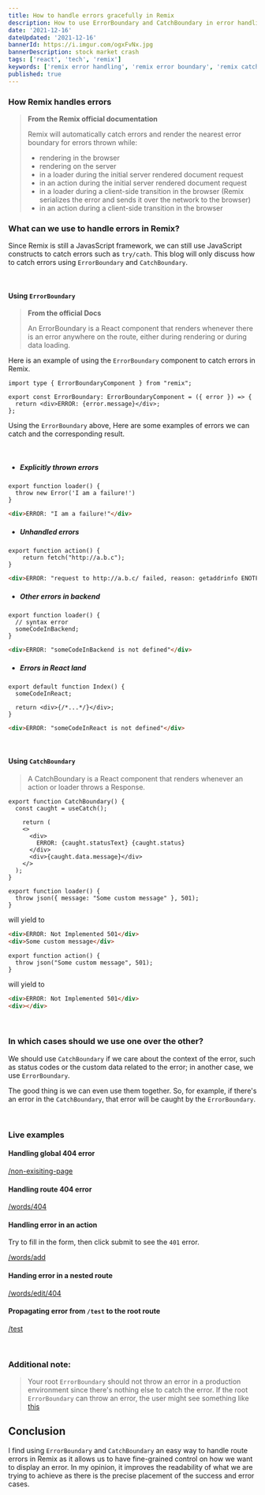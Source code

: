 ```yaml
---
title: How to handle errors gracefully in Remix
description: How to use ErrorBoundary and CatchBoundary in error handling
date: '2021-12-16'
dateUpdated: '2021-12-16'
bannerId: https://i.imgur.com/ogxFvNx.jpg
bannerDescription: stock market crash 
tags: ['react', 'tech', 'remix']
keywords: ['remix error handling', 'remix error boundary', 'remix catch boundary']
published: true
---
```


### How Remix handles errors

> **From the Remix official documentation**
>
> Remix will automatically catch errors and render the nearest error boundary for errors thrown while:
>
> - rendering in the browser
> - rendering on the server
> - in a loader during the initial server rendered document request
> - in an action during the initial server rendered document request
> - in a loader during a client-side transition in the browser (Remix serializes the error and sends it over the network to the browser)
> - in an action during a client-side transition in the browser

### What can we use to handle errors in Remix?

Since Remix is still a JavasScript framework, we can still use JavaScript constructs to catch errors such as `try/cath`.
This blog will only discuss how to catch errors using `ErrorBoundary` and `CatchBoundary`.

<br />

#### Using `ErrorBoundary`

> **From the official Docs**
>
> An ErrorBoundary is a React component that renders whenever there is an error anywhere on the route, either during rendering or during data loading.

Here is an example of using the `ErrorBoundary` component to catch errors in Remix.

```tsx
import type { ErrorBoundaryComponent } from "remix";

export const ErrorBoundary: ErrorBoundaryComponent = ({ error }) => {
  return <div>ERROR: {error.message}</div>;
};
```

Using the `ErrorBoundary` above, Here are some examples of errors we can catch and the corresponding result.

<br />

- ##### Explicitly thrown errors
```tsx
export function loader() {
  throw new Error('I am a failure!')
}
```

```html noLine
<div>ERROR: "I am a failure!"</div>
```

- ##### Unhandled errors

```tsx
export function action() {
	return fetch("http://a.b.c");
}
```

```html noLine
<div>ERROR: "request to http://a.b.c/ failed, reason: getaddrinfo ENOTFOUND a.b.c"</div>
```

- ##### Other errors in backend
```tsx
export function loader() {
  // syntax error
  someCodeInBackend;
}
```

```html noLine
<div>ERROR: "someCodeInBackend is not defined"</div>
```

- ##### Errors in React land

```tsx
export default function Index() {
  someCodeInReact;

  return <div>{/*...*/}</div>;
}
```

```html noLine
<div>ERROR: "someCodeInReact is not defined"</div>
```

<br />

#### Using `CatchBoundary`

> A CatchBoundary is a React component that renders whenever an action or loader throws a Response.

```tsx
export function CatchBoundary() {
  const caught = useCatch();

	return (
    <>
      <div>
        ERROR: {caught.statusText} {caught.status}
      </div>
      <div>{caught.data.message}</div>
    </>
  );
}
```

```tsx
export function loader() {
  throw json({ message: "Some custom message" }, 501);
}
```

will yield to 

```html noLine
<div>ERROR: Not Implemented 501</div>
<div>Some custom message</div>
```

```tsx
export function action() {
  throw json("Some custom message", 501);
}
```

will yield to 

```html noLine
<div>ERROR: Not Implemented 501</div>
<div></div>
```

<br />

### In which cases should we use one over the other?

We should use `CatchBoundary` if we care about the context of the error, such as status codes or the custom data related to the error; in another case, we use `ErrorBoundary`.

The good thing is we can even use them together. So, for example, if there's an error in the `CatchBoundary`, that error will be caught by the `ErrorBoundary`.

<br />

### Live examples

#### Handling global 404 error
[/non-exisiting-page](https://playground-efupcps19-codegino.vercel.app/non-exisiting-page)

#### Handling route 404 error
[/words/404](https://playground-efupcps19-codegino.vercel.app/words/404)

#### Handling error in an action

Try to fill in the form, then click submit to see the `401` error.

[/words/add](https://playground-efupcps19-codegino.vercel.app/words/add)

#### Handing error in a nested route
[/words/edit/404](https://playground-efupcps19-codegino.vercel.app/words/edit/404)

#### Propagating error from `/test` to the root route
[/test](https://playground-efupcps19-codegino.vercel.app/test)

<br />

### Additional note:

> Your root `ErrorBoundary` should not throw an error in a production environment since there's nothing else to catch the error. If the root `ErrorBoundary` can throw an error, the user might see something like [this](https://playground-jb6w7fn95-codegino.vercel.app/words/404)


## Conclusion

I find using `ErrorBoundary` and `CatchBoundary` an easy way to handle route errors in Remix as it allows us to have fine-grained control on how we want to display an error.
In my opinion, it improves the readability of what we are trying to achieve as there is the precise placement of the success and error cases. 